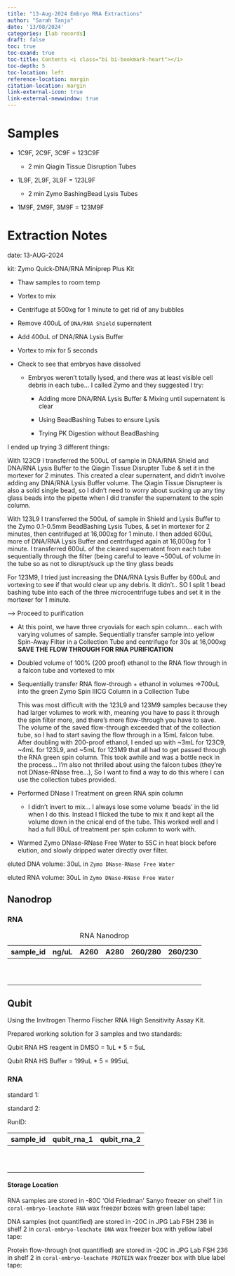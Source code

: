 ```yaml
---
title: "13-Aug-2024 Embryo RNA Extractions"
author: "Sarah Tanja"
date: '13/08/2024'
categories: [lab records]
draft: false
toc: true
toc-exand: true
toc-title: Contents <i class="bi bi-bookmark-heart"></i>
toc-depth: 5
toc-location: left
reference-location: margin
citation-location: margin
link-external-icon: true
link-external-newwindow: true
---
```


# Samples

-   1C9F, 2C9F, 3C9F = 123C9F

    -   2 min Qiagin Tissue Disruption Tubes

-   1L9F, 2L9F, 3L9F = 123L9F

    -   2 min Zymo BashingBead Lysis Tubes

-   1M9F, 2M9F, 3M9F = 123M9F

# Extraction Notes

date: 13-AUG-2024

kit: Zymo Quick-DNA/RNA Miniprep Plus Kit

-   Thaw samples to room temp

-   Vortex to mix

-   Centrifuge at 500xg for 1 minute to get rid of any bubbles

-   Remove 400uL of `DNA/RNA Shield` supernatent

-   Add 400uL of DNA/RNA Lysis Buffer

-   Vortex to mix for 5 seconds

-   Check to see that embryos have dissolved

    -   Embryos weren't totally lysed, and there was at least visible cell debris in each tube... I called Zymo and they suggested I try:

        -   Adding more DNA/RNA Lysis Buffer & Mixing until supernatent is clear

        -   Using BeadBashing Tubes to ensure Lysis

        -   Trying PK Digestion without BeadBashing

I ended up trying 3 different things:

With 123C9 I transferred the 500uL of sample in DNA/RNA Shield and DNA/RNA Lysis Buffer to the Qiagin Tissue Disrupter Tube & set it in the mortexer for 2 minutes. This created a clear supernatent, and didn't involve adding any DNA/RNA Lysis Buffer volume. The Qiagin Tissue Disrupteer is also a solid single bead, so I didn't need to worry about sucking up any tiny glass beads into the pipette when I did transfer the supernatent to the spin column.

With 123L9 I transferred the 500uL of sample in Shield and Lysis Buffer to the Zymo 0.1-0.5mm BeadBashing Lysis Tubes, & set in mortexer for 2 minutes, then centrifuged at 16,000xg for 1 minute. I then added 600uL more of DNA/RNA Lysis Buffer and centrifuged again at 16,000xg for 1 minute. I transferred 600uL of the cleared supernatent from each tube sequentially through the filter (being careful to leave \~500uL of volume in the tube so as not to disrupt/suck up the tiny glass beads

For 123M9, I tried just increasing the DNA/RNA Lysis Buffer by 600uL and vortexing to see if that would clear up any debris. It didn't.. SO I split 1 bead bashing tube into each of the three microcentrifuge tubes and set it in the mortexer for 1 minute.

---\> Proceed to purification

-   At this point, we have three cryovials for each spin column... each with varying volumes of sample. Sequentially transfer sample into yellow Spin-Away Filter in a Collection Tube and centrifuge for 30s at 16,000xg **SAVE THE FLOW THROUGH FOR RNA PURIFICATION**

-   Doubled volume of 100% (200 proof) ethanol to the RNA flow through in a falcon tube and vortexed to mix

-   Sequentially transfer RNA flow-through + ethanol in volumes =\>700uL into the green Zymo Spin IIICG Column in a Collection Tube

    ::: callout-warning
    This was most difficult with the 123L9 and 123M9 samples because they had larger volumes to work with, meaning you have to pass it through the spin filter more, and there's more flow-through you have to save. The volume of the saved flow-through exceeded that of the collection tube, so I had to start saving the flow through in a 15mL falcon tube. After doubling with 200-proof ethanol, I ended up with \~3mL for 123C9, \~4mL for 123L9, and \~5mL for 123M9 that all had to get passed through the RNA green spin column. This took awhile and was a bottle neck in the process... I'm also not thrilled about using the falcon tubes (they're not DNase-RNase free...), So I want to find a way to do this where I can use the collection tubes provided.
    :::

-   Performed DNase I Treatment on green RNA spin column

    -   I didn't invert to mix... I always lose some volume 'beads' in the lid when I do this. Instead I flicked the tube to mix it and kept all the volume down in the cnical end of the tube. This worked well and I had a full 80uL of treatment per spin column to work with.

-   Warmed Zymo DNase-RNase Free Water to 55C in heat block before elution, and slowly dripped water directly over filter.

eluted DNA volume: 30uL in `Zymo DNase-RNase Free Water`

eluted RNA volume: 30uL in `Zymo DNase-RNase Free Water`

## Nanodrop

### RNA

| sample_id | ng/uL | A260 | A280 | 260/280 | 260/230 |
|-----------|-------|------|------|---------|---------|
|           |       |      |      |         |         |
|           |       |      |      |         |         |
|           |       |      |      |         |         |
|           |       |      |      |         |         |
|           |       |      |      |         |         |
|           |       |      |      |         |         |
|           |       |      |      |         |         |
|           |       |      |      |         |         |
|           |       |      |      |         |         |
|           |       |      |      |         |         |

: RNA Nanodrop

## Qubit

Using the Invitrogen Thermo Fischer RNA High Sensitivity Assay Kit.

Prepared working solution for 3 samples and two standards:

Qubit RNA HS reagent in DMSO = 1uL \* 5 = 5uL

Qubit RNA HS Buffer = 199uL \* 5 = 995uL

### RNA

standard 1:

standard 2:

RunID:

| sample_id | qubit_rna_1 | qubit_rna_2 |
|-----------|-------------|-------------|
|           |             |             |
|           |             |             |
|           |             |             |
|           |             |             |
|           |             |             |
|           |             |             |
|           |             |             |
|           |             |             |
|           |             |             |
|           |             |             |

#### Storage Location

RNA samples are stored in -80C 'Old Friedman' Sanyo freezer on shelf 1 in `coral-embryo-leachate RNA` wax freezer boxes with green label tape:

DNA samples (not quantified) are stored in -20C in JPG Lab FSH 236 in shelf 2 in `coral-embryo-leachate DNA` wax freezer box with yellow label tape:

Protein flow-through (not quantified) are stored in -20C in JPG Lab FSH 236 in shelf 2 in `coral-embryo-leachate PROTEIN` wax freezer box with blue label tape:
